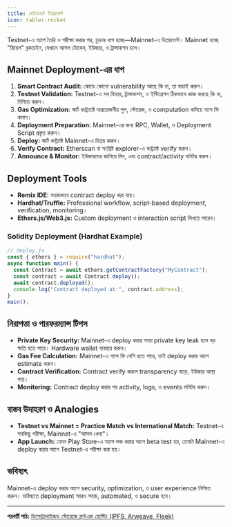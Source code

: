```yaml
---
title: মেইননেটে ডিপ্লয়মেন্ট
icon: tabler:rocket
---
```


Testnet-এ অ্যাপ তৈরি ও পরীক্ষা করার পর, চূড়ান্ত ধাপ হচ্ছে—Mainnet-এ ডিপ্লয়মেন্ট। Mainnet হচ্ছে "রিয়েল" ব্লকচেইন, যেখানে আসল টোকেন, ইউজার, ও ট্রান্সাকশন চলে।

## Mainnet Deployment-এর ধাপ

1. **Smart Contract Audit:** কোডে কোনো vulnerability আছে কি না, তা যাচাই করুন।
2. **Testnet Validation:** Testnet-এ সব ফিচার, ট্রান্সাকশন, ও ইন্টিগ্রেশন ঠিকভাবে কাজ করছে কি না, নিশ্চিত করুন।
3. **Gas Optimization:** স্মার্ট কন্ট্র্যাক্টে অপ্রয়োজনীয় লুপ, স্টোরেজ, ও computation কমিয়ে গ্যাস ফি কমান।
4. **Deployment Preparation:** Mainnet-এর জন্য RPC, Wallet, ও Deployment Script প্রস্তুত করুন।
5. **Deploy:** স্মার্ট কন্ট্র্যাক্ট Mainnet-এ ডিপ্লয় করুন।
6. **Verify Contract:** Etherscan বা সংশ্লিষ্ট explorer-এ কন্ট্র্যাক্ট verify করুন।
7. **Announce & Monitor:** ইউজারদের জানিয়ে দিন, এবং contract/activity মনিটর করুন।

## Deployment Tools

- **Remix IDE:** সহজভাবে contract deploy করা যায়।
- **Hardhat/Truffle:** Professional workflow, script-based deployment, verification, monitoring।
- **Ethers.js/Web3.js:** Custom deployment ও interaction script লিখতে পারেন।

### Solidity Deployment (Hardhat Example)

```javascript
// deploy.js
const { ethers } = require("hardhat");
async function main() {
  const Contract = await ethers.getContractFactory("MyContract");
  const contract = await Contract.deploy();
  await contract.deployed();
  console.log("Contract deployed at:", contract.address);
}
main();
```

## নিরাপত্তা ও পারফরম্যান্স টিপস

- **Private Key Security:** Mainnet-এ deploy করার সময় private key leak হলে বড় ক্ষতি হতে পারে। Hardware wallet ব্যবহার করুন।
- **Gas Fee Calculation:** Mainnet-এ গ্যাস ফি বেশি হতে পারে, তাই deploy করার আগে estimate করুন।
- **Contract Verification:** Contract verify করলে transparency বাড়ে, ইউজার আস্থা পায়।
- **Monitoring:** Contract deploy করার পর activity, logs, ও events মনিটর করুন।

## বাস্তব উদাহরণ ও Analogies

- **Testnet vs Mainnet = Practice Match vs International Match:** Testnet-এ সবকিছু পরীক্ষা, Mainnet-এ "আসল খেলা"।
- **App Launch:** যেমন Play Store-এ অ্যাপ লঞ্চ করার আগে beta test হয়, তেমনি Mainnet-এ deploy করার আগে Testnet-এ পরীক্ষা করা হয়।

## ভবিষ্যৎ

Mainnet-এ deploy করার আগে security, optimization, ও user experience নিশ্চিত করুন। ভবিষ্যতে deployment আরও সহজ, automated, ও secure হবে।

---

**পরবর্তী পাঠ:** [ডিসেন্ট্রালাইজড স্টোরেজে ফ্রন্টএন্ড হোস্টিং (IPFS, Arweave, Fleek)](/blockchain/decentralized-hosting)
